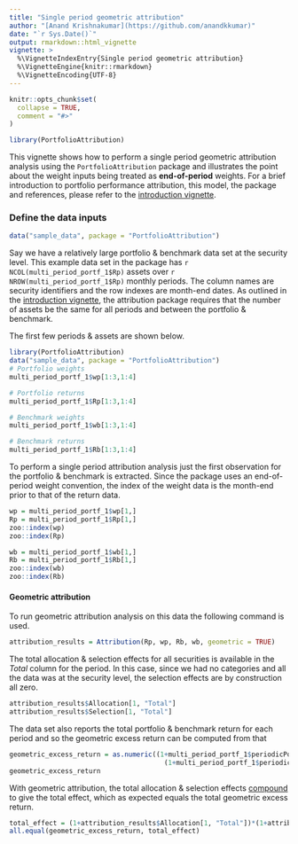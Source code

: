 ```yaml
---
title: "Single period geometric attribution"
author: "[Anand Krishnakumar](https://github.com/anandkkumar)"
date: "`r Sys.Date()`"
output: rmarkdown::html_vignette
vignette: >
  %\VignetteIndexEntry{Single period geometric attribution}
  %\VignetteEngine{knitr::rmarkdown}
  %\VignetteEncoding{UTF-8}
---
```


```r
knitr::opts_chunk$set(
  collapse = TRUE,
  comment = "#>"
)

library(PortfolioAttribution)
```

This vignette shows how to perform a single period geometric attribution analysis using the `PortfolioAttribution` package and illustrates the point about the weight inputs being treated as __end-of-period__ weights. For a brief introduction to portfolio performance attribution, this model, the package and references, please refer to the [introduction vignette](introduction.html).



### Define the data inputs

```r
data("sample_data", package = "PortfolioAttribution")
```

Say we have a relatively large portfolio & benchmark data set at the security level. This example data set in the package has `r NCOL(multi_period_portf_1$Rp)` assets over `r NROW(multi_period_portf_1$Rp)` monthly periods. The column names are security identifiers and the row indexes are month-end dates. As outlined in the [introduction vignette](introduction.html), the attribution package requires that the number of assets be the same for all periods and between the portfolio & benchmark.

The first few periods & assets are shown below.

```r
library(PortfolioAttribution)
data("sample_data", package = "PortfolioAttribution")
# Portfolio weights
multi_period_portf_1$wp[1:3,1:4]

# Portfolio returns
multi_period_portf_1$Rp[1:3,1:4]

# Benchmark weights
multi_period_portf_1$wb[1:3,1:4]

# Benchmark returns
multi_period_portf_1$Rb[1:3,1:4]
```

To perform a single period attribution analysis just the first observation for the portfolio & benchmark is extracted. Since the package uses an end-of-period weight convention, the index of the weight data is the month-end prior to that of the return data.

```r
wp = multi_period_portf_1$wp[1,]
Rp = multi_period_portf_1$Rp[1,]
zoo::index(wp)
zoo::index(Rp)

wb = multi_period_portf_1$wb[1,]
Rb = multi_period_portf_1$Rb[1,]
zoo::index(wb)
zoo::index(Rb)
```

#### Geometric attribution

To run geometric attribution analysis on this data the following command is used.

```r
attribution_results = Attribution(Rp, wp, Rb, wb, geometric = TRUE)
```

The total allocation & selection effects for all securities is available in the _Total_ column for the period. In this case, since we had no categories and all the data was at the security level, the selection effects are by construction all zero.

```r
attribution_results$Allocation[1, "Total"]
attribution_results$Selection[1, "Total"]
```

The data set also reports the total portfolio & benchmark return for each period and so the geometric excess return can be computed from that

```r
geometric_excess_return = as.numeric((1+multi_period_portf_1$periodicPortReturns[1,])/
                                       (1+multi_period_portf_1$periodicBmkReturns[1,]) - 1)
geometric_excess_return
```

With geometric attribution, the total allocation & selection effects <ins>compound</ins> to give the total effect, which as expected equals the total geometric excess return.

```r
total_effect = (1+attribution_results$Allocation[1, "Total"])*(1+attribution_results$Selection[1, "Total"])-1
all.equal(geometric_excess_return, total_effect)
```

